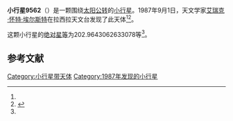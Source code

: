 {{Infobox planet
| bgcolour = #FFFFC0
| name = 9562 Memling
| symbol = 
| image = 
| caption = 
| discovery = yes
| discovery_ref = 
| discoverer = [[艾瑞克·怀特·埃尔斯特|艾瑞克·怀特·埃尔斯特]]
| discovery_site = [[拉西拉天文台|拉西拉天文台]] 
| discovered = 1987年9月1日
| designations = yes
| mp_name = 
| named_after = 
| alt_names = 1987 RG/ 1981 NR1 / 1982 XB2 / 1982 XK2
| mp_category = [[主带小行星|主带小行星]]
| orbit_ref = <ref name="a">[http://ssd.jpl.nasa.gov/sbdb.cgi?sstr=9562 9562 Memling] {{Wayback|url=http://ssd.jpl.nasa.gov/sbdb.cgi?sstr=9562 |date=20160118191838 }}，小行星數據庫瀏覽器（JPL Small-Body Database Browser）－[[美国国家航空航天局|美国国家航空航天局]]喷气推进实验室</ref>
| epoch = 2456400.5 (2013年4月18日更新)
| aphelion = {{convert|3.64961819255407|AU|km|3|abbr=on|lk=out}}
| perihelion = {{convert|2.541747466235169|AU|km|3|abbr=on}}
| semimajor = {{convert|3.095682829394619|AU|km|3|abbr=on}}
| eccentricity = 0.178938022
| period = 1989.450392 [[日|日]]<br />5.45[[儒略年|儒略年]]
| avg_speed = 
| inclination = 3.527533014541568
| asc_node = 120.6981828481257
| mean_anomaly = 
| arg_peri = 202.9643062633078
| satellites = 
| physical_characteristics = yes
| dimensions = 
| mass = 
| density = 
| surface_grav = 
| escape_velocity = 
| sidereal_day = 
| axial_tilt = 
| pole_ecliptic_lat = 
| pole_ecliptic_lon = 
| albedo = 
| temperatures= 
| temp_name1 = 
| mean_temp_1 = 
| max_temp_1 = 
| temp_name2 = 
| max_temp_2 = 
| spectral_type = 
| abs_magnitude = 202.9643062633078
}}

'''小行星9562'''（{{lang-en|9562 Memling}}）是一颗围绕[[太阳|太阳]][[公转|公转]]的[[小行星|小行星]]。1987年9月1日，天文学家[[艾瑞克·怀特·埃尔斯特|艾瑞克·怀特·埃尔斯特]]在拉西拉天文台发现了此天体<ref name="a" /><ref>{{cite news|title=小行星列表|url=http://cfa-www.harvard.edu/iau/lists/NumberedMPs.txt|accessdate=2013-07-08|newspaper=哈佛大学|archive-date=2008-05-17|archive-url=https://web.archive.org/web/20080517010638/http://cfa-www.harvard.edu/iau/lists/NumberedMPs.txt|dead-url=no}}</ref>。

这颗小行星的[[绝对星等|绝对星等]]为202.9643062633078等<ref name="a" />。

==参考文献==
{{reflist}}
{{Minor Planet Number|[[小行星9561|小行星9561]]|[[小行星9563|小行星9563]]}}

{{小天体}}

[[Category:小行星带天体|Category:小行星带天体]]
[[Category:1987年发现的小行星|Category:1987年发现的小行星]]

{{asteroid-stub}}